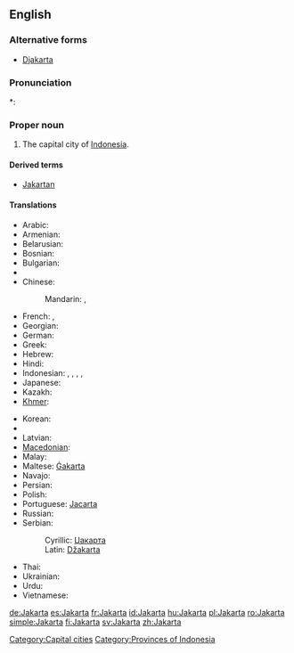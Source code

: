 {{wikipedia}}
==English==

===Alternative forms===
* [[Djakarta]]

===Pronunciation===
*: {{rhymes|ɑː(r)tə}}

===Proper noun===
{{en-proper noun}}

# The capital city of [[Indonesia]].

====Derived terms====
* [[Jakartan]]

====Translations====
{{trans-top|capital of Indonesia}}
* Arabic: {{t-|ar|جاكرتا|f|tr=jakarta}}
* Armenian: {{t|hy|Ջակարտա|tr=Jakarta|sc=Armn}}
* Belarusian: {{t-|be|Джакарта|f|tr=Džakárta|xs=Belarusian}}
* Bosnian: {{t-|bs|Džakarta|f}}
* Bulgarian: {{t-|bg|Джакарта|f|tr=Džakárta}}
* {{trreq|my}}
* Chinese:
*: Mandarin: {{t-|cmn|雅加達|sc=Hani}},  {{t-|cmn|雅加达|tr=Yǎjiādá|sc=Hani}}
* French: {{t+|fr|Jakarta}}, {{t-|fr|Djakarta}}
* Georgian: {{t|ka|ჯაკარტა|tr=jakarta|sc=Geor}}
* German: {{t+|de|Jakarta|n}}
* Greek: {{t-|el|Τζακάρτα|tr=Tzakárta}}
* Hebrew: {{t|he|ג'קרטה}}
* Hindi: {{t|hi|जकार्ता|tr=jakārtā|xs=Hindi}}
* Indonesian: {{t|id|Jakarta}}, {{qualifier|former name}} {{t+|id|Djakarta|xs=Indonesian}},  {{t|id|Sunda Kelapa|xs=Indonesian}},  {{t|id|Jayakarta|xs=Indonesian}},  {{t-|id|Batavia|xs=Indonesian}}
* Japanese: {{t-|ja|ジャカルタ|tr=Jakaruta}}
* Kazakh: {{t|kk|Джакарта|tr=Džakárta|sc=Cyrl}}
* [[Khmer]]: {{t|km|ចាការតា|tr=caakaarta|sc=Khmr|xs=Khmer}}
{{trans-mid}}
* Korean: {{t+|ko|자카르타|tr=Jakareuta|sc=Hang}}
* {{trreq|lo}}
* Latvian: {{t-|lv|Džakarta|xs=Latvian}}
* [[Macedonian]]: {{t-|mk|Џакарта|f|tr=Džakárta}}
* Malay: {{t|ms|Jakarta}}
* Maltese: [[Ġakarta]]
* Navajo: {{tø|nv|Jakʼáta}}
* Persian: {{t|fa|جاکارتا|tr=Jâkârtâ|sc=fa-Arab}}
* Polish: {{t+|pl|Dżakarta|f}}
* Portuguese: [[Jacarta]] {{f}}
* Russian: {{t-|ru|Джакарта|f|tr=Džakárta}}
* Serbian:
*: Cyrillic: [[Џакарта#Serbian|Џакарта]] {{f}}
*: Latin: [[Džakarta#Serbian|Džakarta]] {{f}}
* Thai: {{t|th|จาการ์ตา|tr=jaa-gaa-dtaa}}
* Ukrainian: {{t-|uk|Джакарта|f|tr=Džakárta|xs=Ukrainian}}
* Urdu: {{t|ur|جکارتہ|tr=jakārtā|sc=ur-Arab}}
* Vietnamese: {{t-|vi|Jakarta|xs=Vietnamese}}
{{trans-bottom}}

[[Category:Capital cities]]
[[Category:Provinces of Indonesia]]

[[de:Jakarta]]
[[es:Jakarta]]
[[fr:Jakarta]]
[[id:Jakarta]]
[[hu:Jakarta]]
[[pl:Jakarta]]
[[ro:Jakarta]]
[[simple:Jakarta]]
[[fi:Jakarta]]
[[sv:Jakarta]]
[[zh:Jakarta]]